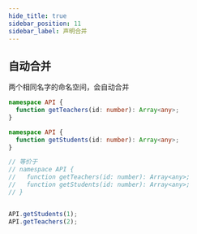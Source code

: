 ```yaml
---
hide_title: true
sidebar_position: 11
sidebar_label: 声明合并
---
```


## 自动合并
两个相同名字的命名空间，会自动合并
```ts
namespace API {
  function getTeachers(id: number): Array<any>;
}

namespace API {
  function getStudents(id: number): Array<any>;
}

// 等价于
// namespace API {
//   function getTeachers(id: number): Array<any>;
//   function getStudents(id: number): Array<any>;
// }


API.getStudents(1);
API.getTeachers(2);

```